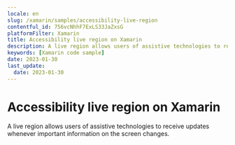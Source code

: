 ```yaml
---
locale: en
slug: /xamarin/samples/accessibility-live-region
contentful_id: 756vcNhhF7ExLS33JaZxsG
platformFilter: Xamarin
title: Accessibility live region on Xamarin
description: A live region allows users of assistive technologies to receive updates whenever important information on the screen changes.
keywords: [Xamarin code sample]
date: 2023-01-30
last_update:
  date: 2023-01-30
---
```


# Accessibility live region on Xamarin

A live region allows users of assistive technologies to receive updates whenever important information on the screen changes.

<CodeSample id="accessibility-live-region" locale="en" platform="xamarin"/>
